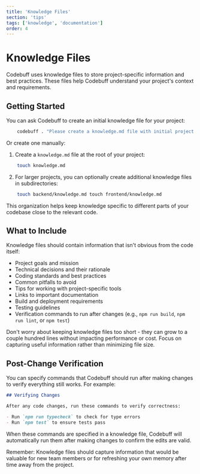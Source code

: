 ```yaml
---
title: 'Knowledge Files'
section: 'tips'
tags: ['knowledge', 'documentation']
order: 4
---
```


# Knowledge Files

Codebuff uses knowledge files to store project-specific information and best practices. These files help Codebuff understand your project's context and requirements.

## Getting Started

You can ask Codebuff to create an initial knowledge file for your project:

```bash
    codebuff . "Please create a knowledge.md file with initial project information"
```

Or create one manually:

1. Create a `knowledge.md` file at the root of your project:

```bash
    touch knowledge.md
```

2. For larger projects, you can optionally create additional knowledge files in subdirectories:

```bash
    touch backend/knowledge.md touch frontend/knowledge.md
```

This organization helps keep knowledge specific to different parts of your codebase close to the relevant code.

## What to Include

Knowledge files should contain information that isn't obvious from the code itself:

- Project goals and mission
- Technical decisions and their rationale
- Coding standards and best practices
- Common pitfalls to avoid
- Tips for working with project-specific tools
- Links to important documentation
- Build and deployment requirements
- Testing guidelines
- Verification commands to run after changes (e.g., `npm run build`, `npm run lint`, or `npm test`)

Don't worry about keeping knowledge files too short - they can grow to a couple hundred lines without impacting performance or cost. Focus on capturing useful information rather than minimizing file size.

## Post-Change Verification

You can specify commands that Codebuff should run after making changes to verify everything still works. For example:

```markdown
## Verifying Changes

After any code changes, run these commands to verify correctness:

- Run `npm run typecheck` to check for type errors
- Run `npm test` to ensure tests pass
```

When these commands are specified in a knowledge file, Codebuff will automatically run them after making changes to confirm the edits are valid.

Remember: Knowledge files should capture information that would be valuable for new team members or for refreshing your own memory after time away from the project.
